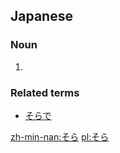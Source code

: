 ==Japanese==                             
===Noun===
{{ja-noun|h|rom=sora}}
# {{japdef|空|[[sky]], [[air]], [[heaven]]}}

===Related terms===
*[[そらで]]


[[zh-min-nan:そら]]
[[pl:そら]]
